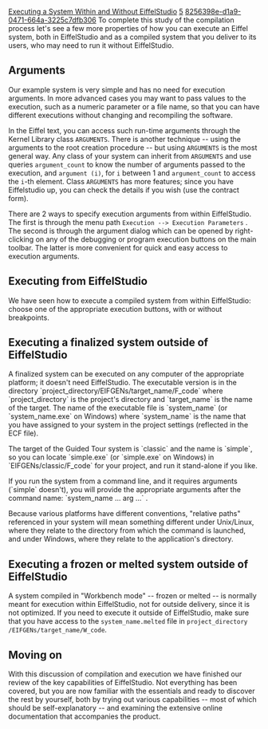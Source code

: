 [[Property:title|Executing a System Within and Without EiffelStudio]]
[[Property:weight|5]]
[[Property:uuid|8256398e-d1a9-0471-664a-3225c7dfb306]]
To complete this study of the compilation process let's see a few more properties of how you can <span>execute</span> an Eiffel system, both in EiffelStudio and as a compiled system that you deliver to its users, who may need to run it without EiffelStudio. 

==Arguments==

Our example system is very simple and has no need for execution arguments. In more advanced cases you may want to pass values to the execution, such as a numeric parameter or a file name, so that you can have different executions without changing and recompiling the software.

In the Eiffel text, you can access such run-time arguments through the Kernel Library class <code>ARGUMENTS</code>. There is another technique -- using the arguments to the root creation procedure -- but using <code>ARGUMENTS</code> is the most general way. Any class of your system can inherit from <code>ARGUMENTS</code> and use queries <code>argument_count</code> to know the number of arguments passed to the execution, and <code>argument (i)</code>, for <code>i</code> between 1 and <code>argument_count</code> to access the <code>i</code>-th element. Class <code>ARGUMENTS</code> has more features; since you have Eiffelstudio up, you can check the details if you wish (use the contract form). 

There are 2 ways to specify execution arguments from within EiffelStudio. The first is through the menu path <code lang=text>Execution --> Execution Parameters</code> .
The second is through the argument dialog which can be opened by right-clicking on any of the debugging or program execution buttons on the main toolbar. The latter is more convenient for quick and easy access to execution arguments. 

==Executing from EiffelStudio==

We have seen how to execute a compiled system from within EiffelStudio: choose one of the appropriate execution buttons, with or without breakpoints.

==Executing a finalized system outside of EiffelStudio==

A finalized system can be executed on any computer of the appropriate platform; it doesn't need EiffelStudio. The executable version is in the directory `project_directory/EIFGENs/target_name/F_code` where `project_directory` is the project's directory and `target_name` is the name of the target. The name of the executable file is `system_name` (or `system_name.exe` on Windows) where `system_name` is the name that you have assigned to your system in the project settings (reflected in the ECF file). 

The target of the Guided Tour system is `classic` and the name is `simple`, so you can locate `simple.exe` (or `simple.exe` on Windows) in `EIFGENs/classic/F_code` for your project, and run it stand-alone if you like. 

If you run the system from a command line, and it requires arguments (`simple` doesn't), you will provide the appropriate arguments after the command name: `system_name ... arg ...` .

Because various platforms have different conventions, "relative paths" referenced in your system will mean something different under Unix/Linux, where they relate to the directory from which the command is launched, and under Windows, where they relate to the application's directory.

==Executing a frozen or melted system outside of EiffelStudio==

A system compiled in "Workbench mode" -- frozen or melted -- is normally meant for execution within EiffelStudio, not for outside delivery, since it is not optimized. If you need to execute it outside of EiffelStudio, make sure that you have access to the <code>system_name.melted</code> file in <code>project_directory</code> <code lang=text>/EIFGENs/target_name/W_code</code>. 

==Moving on==

With this discussion of compilation and execution we have finished our review of the key capabilities of EiffelStudio. Not everything has been covered, but you are now familiar with the essentials and ready to discover the rest by yourself, both by trying out various capabilities -- most of which should be self-explanatory -- and examining the extensive online documentation that accompanies the product. 


